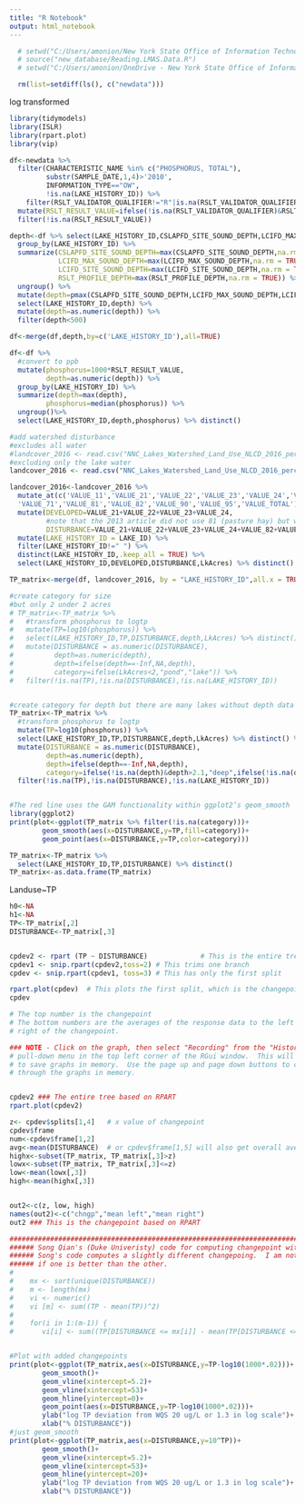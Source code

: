```yaml
---
title: "R Notebook"
output: html_notebook
---
```


```r
  # setwd("C:/Users/amonion/New York State Office of Information Technology Services/BWAM - Lakes Database/Current")
  # source("new_database/Reading.LMAS.Data.R")
  # setwd("C:/Users/amonion/OneDrive - New York State Office of Information Technology Services/Rscripts/TP_Landuse")

  rm(list=setdiff(ls(), c("newdata")))

```


log transformed

```r
library(tidymodels)
library(ISLR)
library(rpart.plot)
library(vip)

df<-newdata %>% 
  filter(CHARACTERISTIC_NAME %in% c("PHOSPHORUS, TOTAL"),
         substr(SAMPLE_DATE,1,4)>'2010',
         INFORMATION_TYPE=="OW",
         !is.na(LAKE_HISTORY_ID)) %>% 
    filter(RSLT_VALIDATOR_QUALIFIER!="R"|is.na(RSLT_VALIDATOR_QUALIFIER)) %>% 
  mutate(RSLT_RESULT_VALUE=ifelse(!is.na(RSLT_VALIDATOR_QUALIFIER)&RSLT_VALIDATOR_QUALIFIER=="U",RSLT_METHOD_DETECTION_LIMIT/2,RSLT_RESULT_VALUE))%>%  
  filter(!is.na(RSLT_RESULT_VALUE))

depth<-df %>% select(LAKE_HISTORY_ID,CSLAPFD_SITE_SOUND_DEPTH,LCIFD_MAX_SOUND_DEPTH,RSLT_PROFILE_DEPTH,LCIFD_SITE_SOUND_DEPTH) %>% distinct() %>% 
  group_by(LAKE_HISTORY_ID) %>% 
  summarize(CSLAPFD_SITE_SOUND_DEPTH=max(CSLAPFD_SITE_SOUND_DEPTH,na.rm = TRUE),
            LCIFD_MAX_SOUND_DEPTH=max(LCIFD_MAX_SOUND_DEPTH,na.rm = TRUE),
            LCIFD_SITE_SOUND_DEPTH=max(LCIFD_SITE_SOUND_DEPTH,na.rm = TRUE),
            RSLT_PROFILE_DEPTH=max(RSLT_PROFILE_DEPTH,na.rm = TRUE)) %>% 
  ungroup() %>% 
  mutate(depth=pmax(CSLAPFD_SITE_SOUND_DEPTH,LCIFD_MAX_SOUND_DEPTH,LCIFD_SITE_SOUND_DEPTH,RSLT_PROFILE_DEPTH,na.rm = TRUE)) %>% 
  select(LAKE_HISTORY_ID,depth) %>% 
  mutate(depth=as.numeric(depth)) %>% 
  filter(depth<500)

df<-merge(df,depth,by=c('LAKE_HISTORY_ID'),all=TRUE)

df<-df %>% 
  #convert to ppb
  mutate(phosphorus=1000*RSLT_RESULT_VALUE,
         depth=as.numeric(depth)) %>% 
  group_by(LAKE_HISTORY_ID) %>% 
  summarize(depth=max(depth),
         phosphorus=median(phosphorus)) %>% 
  ungroup()%>% 
  select(LAKE_HISTORY_ID,depth,phosphorus) %>% distinct() 

#add watershed disturbance
#excludes all water
#landcover_2016 <- read.csv("NNC_Lakes_Watershed_Land_Use_NLCD_2016_percentages_excluding_water_filtered.csv")
#excluding only the lake water
landcover_2016 <- read.csv("NNC_Lakes_Watershed_Land_Use_NLCD_2016_percentages_excluding_lake_area_filtered.csv")

landcover_2016<-landcover_2016 %>% 
  mutate_at(c('VALUE_11','VALUE_21','VALUE_22','VALUE_23','VALUE_24','VALUE_31','VALUE_41','VALUE_42','VALUE_43','VALUE_52',
  'VALUE_71','VALUE_81','VALUE_82','VALUE_90','VALUE_95','VALUE_TOTAL'),as.numeric) %>% 
  mutate(DEVELOPED=VALUE_21+VALUE_22+VALUE_23+VALUE_24,
         #note that the 2013 article did not use 81 (pasture hay) but we include it
         DISTURBANCE=VALUE_21+VALUE_22+VALUE_23+VALUE_24+VALUE_82+VALUE_81) %>% 
  mutate(LAKE_HISTORY_ID = LAKE_ID) %>% 
  filter(LAKE_HISTORY_ID!=" ") %>% 
  distinct(LAKE_HISTORY_ID,.keep_all = TRUE) %>% 
  select(LAKE_HISTORY_ID,DEVELOPED,DISTURBANCE,LkAcres) %>% distinct() 

TP_matrix<-merge(df, landcover_2016, by = "LAKE_HISTORY_ID",all.x = TRUE)

#create category for size
#but only 2 under 2 acres
# TP_matrix<-TP_matrix %>%
#   #transform phosphorus to logtp
#   mutate(TP=log10(phosphorus)) %>%
#   select(LAKE_HISTORY_ID,TP,DISTURBANCE,depth,LkAcres) %>% distinct() %>%
#   mutate(DISTURBANCE = as.numeric(DISTURBANCE),
#          depth=as.numeric(depth),
#          depth=ifelse(depth==-Inf,NA,depth),
#          category=ifelse(LkAcres<2,"pond","lake")) %>%
#   filter(!is.na(TP),!is.na(DISTURBANCE),!is.na(LAKE_HISTORY_ID))


#create category for depth but there are many lakes without depth data
TP_matrix<-TP_matrix %>%
  #transform phosphorus to logtp
  mutate(TP=log10(phosphorus)) %>%
  select(LAKE_HISTORY_ID,TP,DISTURBANCE,depth,LkAcres) %>% distinct() %>%
  mutate(DISTURBANCE = as.numeric(DISTURBANCE),
         depth=as.numeric(depth),
         depth=ifelse(depth==-Inf,NA,depth),
         category=ifelse(!is.na(depth)&depth>2.1,"deep",ifelse(!is.na(depth),"shallow",NA))) %>%
  filter(!is.na(TP),!is.na(DISTURBANCE),!is.na(LAKE_HISTORY_ID))


#The red line uses the GAM functionality within ggplot2’s geom_smooth 
library(ggplot2)
print(plot<-ggplot(TP_matrix %>% filter(!is.na(category)))+
        geom_smooth(aes(x=DISTURBANCE,y=TP,fill=category))+
        geom_point(aes(x=DISTURBANCE,y=TP,color=category)))

TP_matrix<-TP_matrix %>% 
  select(LAKE_HISTORY_ID,TP,DISTURBANCE) %>% distinct()
TP_matrix<-as.data.frame(TP_matrix)

```

Landuse~TP
```r

h0<-NA
h1<-NA
TP<-TP_matrix[,2]
DISTURBANCE<-TP_matrix[,3]


cpdev2 <- rpart (TP ~ DISTURBANCE)             # This is the entire tree
cpdev1 <- snip.rpart(cpdev2,toss=2) # This trims one branch
cpdev <- snip.rpart(cpdev1, toss=3) # This has only the first split

rpart.plot(cpdev)  # This plots the first split, which is the changepoint.
cpdev

# The top number is the changepoint
# The bottom numbers are the averages of the response data to the left and the
# right of the changepoint.

### NOTE - Click on the graph, then select "Recording" from the "History"
# pull-down menu in the top left corner of the RGui window.  This will allow you
# to save graphs in memory.  Use the page up and page down buttons to cycle
# through the graphs in memory.


cpdev2 ### The entire tree based on RPART
rpart.plot(cpdev2)

z<- cpdev$splits[1,4]   # x value of changepoint
cpdev$frame
num<-cpdev$frame[1,2]
avg<-mean(DISTURBANCE)  # or cpdev$frame[1,5] will also get overall average
highx<-subset(TP_matrix, TP_matrix[,3]>z)
lowx<-subset(TP_matrix, TP_matrix[,3]<=z)
low<-mean(lowx[,3])
high<-mean(highx[,3])


out2<-c(z, low, high)
names(out2)<-c("chngp","mean left","mean right")
out2 ### This is the changepoint based on RPART

###########################################################################
###### Song Qian's (Duke Univeristy) code for computing changepoint with p-value
###### Song's code computes a slightly different changepoing.  I am not sure
###### if one is better than the other.
# 
#    mx <- sort(unique(DISTURBANCE))
#    m <- length(mx)
#    vi <- numeric()
#    vi [m] <- sum((TP - mean(TP))^2)
# 
#    for(i in 1:(m-1)) {
#       vi[i] <- sum((TP[DISTURBANCE <= mx[i]] - mean(TP[DISTURBANCE <=


#Plot with added changepoints
print(plot<-ggplot(TP_matrix,aes(x=DISTURBANCE,y=TP-log10(1000*.02)))+
        geom_smooth()+
        geom_vline(xintercept=5.2)+
        geom_vline(xintercept=53)+
        geom_hline(yintercept=0)+
        geom_point(aes(x=DISTURBANCE,y=TP-log10(1000*.02)))+
        ylab("log TP deviation from WQS 20 ug/L or 1.3 in log scale")+
        xlab("% DISTURBANCE"))
#just geom_smooth
print(plot<-ggplot(TP_matrix,aes(x=DISTURBANCE,y=10^TP))+
        geom_smooth()+
        geom_vline(xintercept=5.2)+
        geom_vline(xintercept=53)+
        geom_hline(yintercept=20)+
        ylab("log TP deviation from WQS 20 ug/L or 1.3 in log scale")+
        xlab("% DISTURBANCE"))


```







